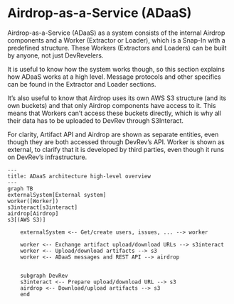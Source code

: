 # Airdrop-as-a-Service (ADaaS)

Airdrop-as-a-Service (ADaaS) as a system consists of the internal Airdrop components and a Worker (Extractor or Loader),
which is a Snap-In with a predefined structure.
These Workers (Extractors and Loaders) can be built by anyone, not just DevRevelers.

It is useful to know how the system works though, so this section explains how ADaaS works at a high level.
Message protocols and other specifics can be found in the Extractor and Loader sections.

It’s also useful to know that Airdrop uses its own AWS S3 structure
(and its own buckets) and that only Airdrop components have access to it.
This means that Workers can’t access these buckets directly,
which is why all their data has to be uploaded to DevRev through S3Interact.

For clarity, Artifact API and Airdrop are shown as separate entities,
even though they are both accessed through DevRev’s API.
Worker is shown as external, to clarify that it is developed by third parties,
even though it runs on DevRev’s infrastructure.

```mermaid
---
title: ADaaS architecture high-level overview
---
graph TB
externalSystem[External system]
worker([Worker])
s3interact[s3interact]
airdrop[Airdrop]
s3[(AWS S3)]

	externalSystem <-- Get/create users, issues, ... --> worker
	
	worker <-- Exchange artifact upload/download URLs --> s3interact
	worker <-- Upload/download artifacts --> s3
	worker <-- ADaaS messages and REST API --> airdrop

	
	subgraph DevRev
	s3interact <-- Prepare upload/download URL --> s3
	airdrop <-- Download/upload artifacts --> s3
	end
```
